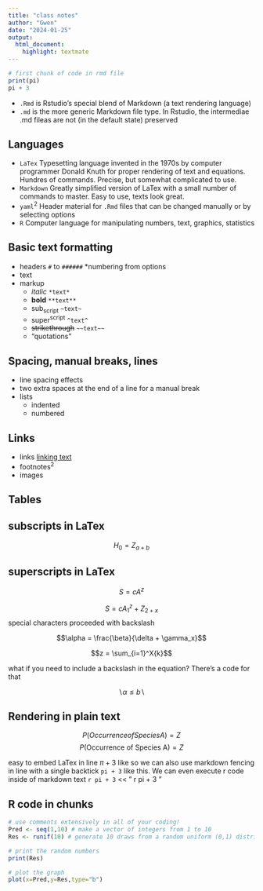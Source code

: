 ```yaml
---
title: "class notes"
author: "Gwen"
date: "2024-01-25"
output: 
  html_document: 
    highlight: textmate
---
```


```r
# first chunk of code in rmd file
print(pi)
pi + 3

```


* `.Rmd` is Rstudio's special blend of Markdown (a text rendering language)
* `.md` is the more generic Markdown file type. In Rstudio, the intermediae .md fileas are not (in the default state) preserved

## Languages
* `LaTex` Typesetting language invented in the 1970s by computer programmer Donald Knuth for proper rendering of text and equations. Hundres of commands. Precise, but somewhat complicated to use.
* `Markdown` Greatly simplified version of LaTex with a small number of commands to master. Easy to use, texts look great.
* `yaml`^2^ Header material for `.Rmd` files that can be changed manually or by selecting options
* `R` Computer language for manipulating numbers, text, graphics, statistics

## Basic text formatting
* headers `#` to `######` *numbering from options
* text
* markup
  * *italic* `*text*`
  * **bold** `**text**`
  * sub~script~ `~text~`
  * super^script^ `^text^`
  * ~~strikethrough~~ `~~text~~`
  * "quotations"
  
## Spacing, manual breaks, lines
* line spacing effects
* two extra spaces at the end of a line for a manual break
* lists
  * indented
  * numbered

## Links
* links [linking text](website address)
* footnotes^2^
* images

## Tables


## subscripts in LaTex
$$H_0 = Z_{a + b}$$


## superscripts in LaTex 

$$S = cA^z$$

$$S=cA^z_1 + Z_{2 + x}$$
special characters proceeded with backslash

$$\alpha = \frac{\beta}{\delta + \gamma_x}$$

$$z = \sum_{i=1}^X{k}$$

what if you need to include a backslash in the equation? There's a code for that

$$\backslash \alpha \le b \backslash$$

## Rendering in plain text

$$P(Occurrence of Species A) = Z$$
$$P(\mbox{Occurrence of Species A}) = Z$$

easy to embed LaTex in line $\pi + 3$ like so
we can also use markdown fencing in line with a single backtick `pi + 3` like this. We can even execute r code inside of markdown text `r pi + 3` << " r pi + 3 "

## R code in chunks 

```r
# use comments extensively in all of your coding!
Pred <- seq(1,10) # make a vector of integers from 1 to 10
Res <- runif(10) # generate 10 draws from a random uniform (0,1) distribution

# print the random numbers
print(Res)

# plot the graph
plot(x=Pred,y=Res,type="b")

```

